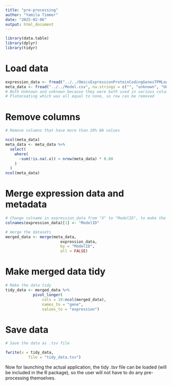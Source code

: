 ```yaml
---
title: "pre-processing"
author: "Yamila Timmer"
date: "2025-02-06"
output: html_document
---
```


```r
library(data.table)
library(dplyr)
library(tidyr)
```

# Load data
```r
expression_data <- fread("../../OmicsExpressionProteinCodingGenesTPMLogp1.csv")
meta_data <- fread("../../Model.csv", na.strings = c("", "unknown", "Unknown", "None")) 
# Both Unknown and unknown because they were both used in various columns and None was used for 
# Platecoating which was all equal to none, so row can be removed

```

# Remove columns
```r
# Remove columns that have more than 20% NA values

ncol(meta_data)
meta_data <- meta_data %>% 
  select(
    where(
      ~sum(!is.na(.x)) > nrow(meta_data) * 0.80
    )
  )
ncol(meta_data)

```

# Merge expression data and metadata
```r
# Change colname in expression_data from "X" to "ModelID", to make the merge easier        
colnames(expression_data)[1] <- "ModelID"

# merge the datasets
merged_data <- merge(meta_data, 
                        expression_data, 
                        by = "ModelID", 
                        all = FALSE)

```

# Make merged data tidy
```r
# Make the data tidy
tidy_data <- merged_data %>% 
            pivot_longer(
                cols = 19:ncol(merged_data),
                names_to = "gene",
                values_to = "expression")

```

# Save data
```r
# Save the data as .tsv file

fwrite(x = tidy_data,
          file = "tidy_data.tsv")

```
Now for launching the actual application, the tidy .tsv file can be loaded (will be included in the R package), so the user will not have to do any pre-processing themselves.
